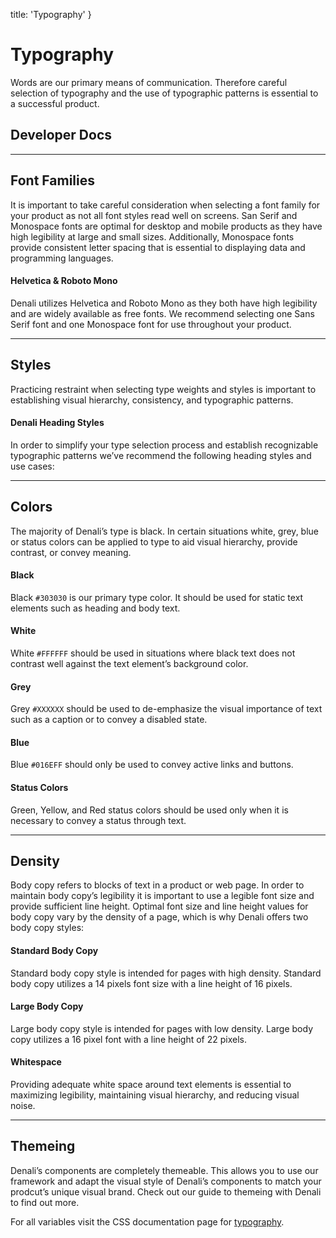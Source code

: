 
  title: 'Typography'
}

# Typography
Words are our primary means of communication. Therefore careful selection of typography and the use of typographic patterns is essential to a successful product.

## Developer Docs

<div className="row">
  <ResourceCard name="CSS" icon="css" caption="Avaiable Now" link="https://denali-design.github.io/denali-css/?path=/story/components-typography--headline" />
  <ResourceCard name="Ember" icon="ember" caption="Coming Soon" disabled />
  <ResourceCard name="React" icon="react" caption="Avaiable Now" link="https://denali-design.github.io/denali-react/?path=/story/components-dnfonts--font-weight" />
</div>

---

## Font Families
It is important to take careful consideration when selecting a font family for your product as not all font styles read well on screens. San Serif and Monospace fonts are optimal for desktop and mobile products as they have high legibility at large and small sizes. Additionally, Monospace fonts provide consistent letter spacing that is essential to displaying data and programming languages.

#### Helvetica & Roboto Mono
Denali utilizes Helvetica and Roboto Mono as they both have high legibility and are widely available as free fonts. We recommend selecting one Sans Serif font and one Monospace font for use throughout your product.

<DoubleImage 
  firstType="do"
  firstImage="/images/design/typography/helvetica.jpg"
  firstCaption="use a sans serif font such as Helvetica throughout your product."
  secondType="dont"
  secondImage="/images/design/typography/helvetica-dont.jpg"
  secondCaption="use decorative fonts throughout your product."
/>

<DoubleImage 
  firstType="do"
  firstImage="/images/design/typography/Roboto-do.jpg"
  firstCaption="use a monospace font when displaying changing time on a countdown or timer."
  secondType="dont"
  secondImage="/images/design/typography/Roboto-dont.jpg"
  secondCaption="use a serif font when displaying static time stamps."
/>

---

## Styles
Practicing restraint when selecting type weights and styles is important to establishing visual hierarchy, consistency, and typographic patterns.

#### Denali Heading Styles
In order to simplify your type selection process and establish recognizable typographic patterns we’ve recommend the following heading styles and use cases:

<SingleImage 
  type="info"
  image="/images/design/typography/display.jpg" 
  caption="as a heading on welcome pages."
/>

<SingleImage 
  type="info"
  image="/images/design/typography/headline.jpg" 
  caption="as a heading on a low density page."
/>

<SingleImage 
  type="info"
  image="/images/design/typography/title.jpg" 
  caption="as a heading on a high density page."
/>

<SingleImage 
  type="info"
  image="/images/design/typography/subheading.jpg" 
  caption="as a heading to break up subsections on a page."
/>

<SingleImage 
  type="info"
  image="/images/design/typography/caption.jpg" 
  caption="as a descriptor to display secondary information or meta-data."
/>

<SingleImage 
  type="info"
  image="/images/design/typography/value-id.jpg" 
  caption="as labels on data visualizations and tables."
/>

---

## Colors
The majority of Denali’s type is black. In certain situations white, grey, blue or status colors can be applied to type to aid visual hierarchy, provide contrast, or convey meaning.

#### Black
Black `#303030` is our primary type color. It should be used for static text elements such as heading and body text.

<DoubleImage 
  firstType="do"
  firstImage="/images/design/typography/black-do.jpg"
  firstCaption="use black on headlines and body copy."
  secondType="dont"
  secondImage="/images/design/typography/black-dont.jpg"
  secondCaption="use black on text links."
/>

#### White
White `#FFFFFF` should be used in situations where black text does not contrast well against the text element’s background color.

<DoubleImage 
  firstType="do"
  firstImage="/images/design/typography/white-do.jpg"
  firstCaption="use white text against an element with a dark background."
  secondType="dont"
  secondImage="/images/design/typography/white-dont.jpg"
  secondCaption="use white text against an element with a light background."
/>

#### Grey
Grey `#XXXXXX` should be used to de-emphasize the visual importance of text such as a caption or to convey a disabled state.

<DoubleImage 
  firstType="do"
  firstImage="/images/design/typography/grey-do.jpg"
  firstCaption="use grey on a text element with low visual importance such as a page title."
  secondType="dont"
  secondImage="/images/design/typography/grey-dont.jpg"
  secondCaption="use grey on a text element with high visual importance such as a a caption."
/>

#### Blue
Blue `#016EFF` should only be used to convey active links and buttons.

<DoubleImage 
  firstType="do"
  firstImage="/images/design/typography/blue-do.jpg"
  firstCaption="use blue to convey an active link within body copy."
  secondType="dont"
  secondImage="/images/design/typography/blue-dont.jpg"
  secondCaption="use blue to color sections of static body copy."
/>

#### Status Colors
Green, Yellow, and Red status colors should be used only when it is necessary to convey a status through text.

<SingleImage 
  type="do"
  image="/images/design/typography/status-do.jpg" 
  caption="use red text to notify users of required fields."
/>

<SingleImage 
  type="dont"
  image="/images/design/typography/status-dont.jpg" 
  caption="use red text for input field labels."
/>

---

## Density
Body copy refers to blocks of text in a product or web page. In order to maintain body copy’s legibility it is important to use a legible font size and provide sufficient line height. Optimal font size and line height values for body copy vary by the density of a page, which is why Denali offers two body copy styles:

#### Standard Body Copy
Standard body copy style is intended for pages with high density. Standard body copy utilizes a 14 pixels font size with a line height of 16 pixels.

<SingleImage 
  type="do"
  image="/images/design/typography/copy-standard-do.jpg" 
  caption="use standard body copy on pages with high page density."
/>

<SingleImage 
  type="dont"
  image="/images/design/typography/copy-standard-dont.jpg" 
  caption="use standard body copy on pages with low page density."
/>

#### Large Body Copy
Large body copy style is intended for pages with low density. Large body copy utilizes a 16 pixel font with a line height of 22 pixels.

<SingleImage 
  type="do"
  image="/images/design/typography/copy-large-do.jpg" 
  caption="use large body copy on pages with low density."
/>

<SingleImage 
  type="dont"
  image="/images/design/typography/copy-large-dont.jpg" 
  caption="use large body copy on pages with high density."
/>

#### Whitespace
Providing adequate white space around text elements is essential to maximizing legibility, maintaining visual hierarchy, and reducing visual noise.

<SingleImage 
  type="do"
  image="/images/design/typography/white-space-do.jpg" 
  caption="give text elements adequate white space to ensure legibility."
/>

<SingleImage 
  type="dont"
  image="/images/design/typography/white-space-do.jpg" 
  caption="hinder legibility by placing text elements too close to each other."
/>

---

## Themeing
Denali’s components are completely themeable. This allows you to use our framework and adapt the visual style of Denali’s components to match your prodcut’s unique visual brand. Check out our guide to themeing with Denali to find out more.

For all variables visit the CSS documentation page for [typography](https://denali-design.github.io/denali-css/?path=/story/get-started-variables--page#typography).


